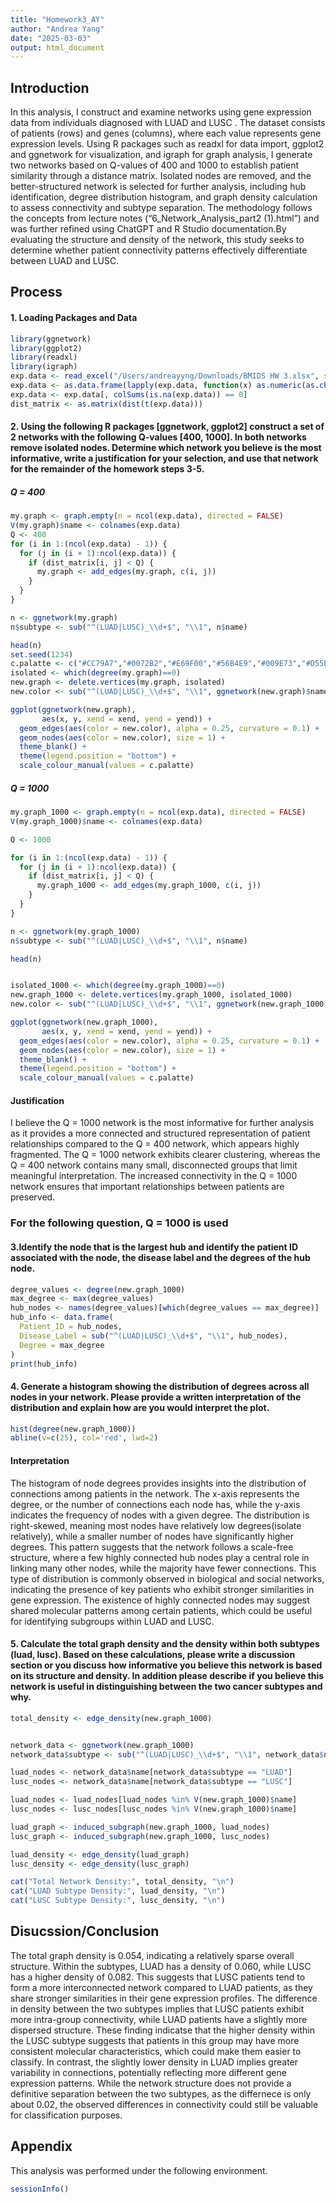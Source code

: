 ```yaml
---
title: "Homework3_AY"
author: "Andrea Yang"
date: "2025-03-03"
output: html_document
---
```


## Introduction

In this analysis, I construct and examine networks using gene expression data from individuals diagnosed with LUAD and LUSC . The dataset consists of patients (rows) and genes (columns), where each value represents gene expression levels. Using R packages such as readxl for data import, ggplot2 and ggnetwork for visualization, and igraph for graph analysis, I generate two networks based on Q-values of 400 and 1000 to establish patient similarity through a distance matrix. Isolated nodes are removed, and the better-structured network is selected for further analysis, including hub identification, degree distribution histogram, and graph density calculation to assess connectivity and subtype separation. The methodology follows the concepts from lecture notes ("6_Network_Analysis_part2 (1).html") and was further refined using ChatGPT and R Studio documentation.By evaluating the structure and density of the network, this study seeks to determine whether patient connectivity patterns effectively differentiate between LUAD and LUSC.

## Process

#### 1. Loading Packages and Data

```r
library(ggnetwork)
library(ggplot2)
library(readxl)
library(igraph)
exp.data <- read_excel("/Users/andreayyng/Downloads/BMIDS HW 3.xlsx", sheet = 1)
exp.data <- as.data.frame(lapply(exp.data, function(x) as.numeric(as.character(x))))
exp.data <- exp.data[, colSums(is.na(exp.data)) == 0]  
dist_matrix <- as.matrix(dist(t(exp.data)))
```

#### 2. Using the following R packages [ggnetwork, ggplot2] construct a set of 2 networks with the following Q-values [400, 1000]. In both networks remove isolated nodes. Determine which network you believe is the most informative, write a justification for your selection, and use that network for the remainder of the homework steps 3-5.

##### Q = 400

```r
my.graph <- graph.empty(n = ncol(exp.data), directed = FALSE)
V(my.graph)$name <- colnames(exp.data)
Q <- 400
for (i in 1:(ncol(exp.data) - 1)) {
  for (j in (i + 1):ncol(exp.data)) {
    if (dist_matrix[i, j] < Q) {
      my.graph <- add_edges(my.graph, c(i, j))
    }
  }
}

n <- ggnetwork(my.graph)
n$subtype <- sub("^(LUAD|LUSC)_\\d+$", "\\1", n$name)

head(n)
set.seed(1234)
c.palatte <- c("#CC79A7","#0072B2","#E69F00","#56B4E9","#009E73","#D55E00")
isolated <- which(degree(my.graph)==0)
new.graph <- delete.vertices(my.graph, isolated)
new.color <- sub("^(LUAD|LUSC)_\\d+$", "\\1", ggnetwork(new.graph)$name)

ggplot(ggnetwork(new.graph),
       aes(x, y, xend = xend, yend = yend)) +
  geom_edges(aes(color = new.color), alpha = 0.25, curvature = 0.1) +
  geom_nodes(aes(color = new.color), size = 1) +
  theme_blank() +
  theme(legend.position = "bottom") +
  scale_colour_manual(values = c.palatte)

```

##### Q = 1000

```r
my.graph_1000 <- graph.empty(n = ncol(exp.data), directed = FALSE)
V(my.graph_1000)$name <- colnames(exp.data)

Q <- 1000

for (i in 1:(ncol(exp.data) - 1)) {
  for (j in (i + 1):ncol(exp.data)) {
    if (dist_matrix[i, j] < Q) {
      my.graph_1000 <- add_edges(my.graph_1000, c(i, j))
    }
  }
}

n <- ggnetwork(my.graph_1000)
n$subtype <- sub("^(LUAD|LUSC)_\\d+$", "\\1", n$name)

head(n)


isolated_1000 <- which(degree(my.graph_1000)==0)
new.graph_1000 <- delete.vertices(my.graph_1000, isolated_1000)
new.color <- sub("^(LUAD|LUSC)_\\d+$", "\\1", ggnetwork(new.graph_1000)$name)

ggplot(ggnetwork(new.graph_1000),
       aes(x, y, xend = xend, yend = yend)) +
  geom_edges(aes(color = new.color), alpha = 0.25, curvature = 0.1) +
  geom_nodes(aes(color = new.color), size = 1) +
  theme_blank() +
  theme(legend.position = "bottom") +
  scale_colour_manual(values = c.palatte)
```

#### Justification

I believe the Q = 1000 network is the most informative for further analysis as it provides a more connected and structured representation of patient relationships compared to the Q = 400 network, which appears highly fragmented. The Q = 1000 network exhibits clearer clustering, whereas the Q = 400 network contains many small, disconnected groups that limit meaningful interpretation. The increased connectivity in the Q = 1000 network ensures that important relationships between patients are preserved.

### For the following question, Q = 1000 is used

#### 3.Identify the node that is the largest hub and identify the patient ID associated with the node, the disease label and the degrees of the hub node.

```r
degree_values <- degree(new.graph_1000)
max_degree <- max(degree_values)
hub_nodes <- names(degree_values)[which(degree_values == max_degree)]  
hub_info <- data.frame(
  Patient_ID = hub_nodes,
  Disease_Label = sub("^(LUAD|LUSC)_\\d+$", "\\1", hub_nodes),  
  Degree = max_degree
)
print(hub_info)
```

#### 4. Generate a histogram showing the distribution of degrees across all nodes in your network. Please provide a written interpretation of the distribution and explain how are you would interpret the plot.

```r
hist(degree(new.graph_1000))
abline(v=c(25), col='red', lwd=2)
```

#### Interpretation
The histogram of node degrees provides insights into the distribution of connections among patients in the network. The x-axis represents the degree, or the number of connections each node has, while the y-axis indicates the frequency of nodes with a given degree. The distribution is right-skewed, meaning most nodes have relatively low degrees(isolate relatively), while a smaller number of nodes have significantly higher degrees. This pattern suggests that the network follows a scale-free structure, where a few highly connected hub nodes play a central role in linking many other nodes, while the majority have fewer connections. This type of distribution is commonly observed in biological and social networks, indicating the presence of key patients who exhibit stronger similarities in gene expression. The existence of highly connected nodes may suggest shared molecular patterns among certain patients, which could be useful for identifying subgroups within LUAD and LUSC.


#### 5. Calculate the total graph density and the density within both subtypes (luad, lusc). Based on these calculations, please write a discussion section or you discuss how informative you believe this network is based on its structure and density. In addition please describe if you believe this network is useful in distinguishing between the two cancer subtypes and why.

```r

total_density <- edge_density(new.graph_1000)  


network_data <- ggnetwork(new.graph_1000)
network_data$subtype <- sub("^(LUAD|LUSC)_\\d+$", "\\1", network_data$name)

luad_nodes <- network_data$name[network_data$subtype == "LUAD"]
lusc_nodes <- network_data$name[network_data$subtype == "LUSC"]

luad_nodes <- luad_nodes[luad_nodes %in% V(new.graph_1000)$name]
lusc_nodes <- lusc_nodes[lusc_nodes %in% V(new.graph_1000)$name]

luad_graph <- induced_subgraph(new.graph_1000, luad_nodes)
lusc_graph <- induced_subgraph(new.graph_1000, lusc_nodes)

luad_density <- edge_density(luad_graph)
lusc_density <- edge_density(lusc_graph)

cat("Total Network Density:", total_density, "\n")
cat("LUAD Subtype Density:", luad_density, "\n")
cat("LUSC Subtype Density:", lusc_density, "\n")
```

## Disucssion/Conclusion
The total graph density is 0.054, indicating a relatively sparse overall structure. Within the subtypes, LUAD has a density of 0.060, while LUSC has a higher density of 0.082. This suggests that LUSC patients tend to form a more interconnected network compared to LUAD patients, as they share stronger similarities in their gene expression profiles. The difference in density between the two subtypes implies that LUSC patients exhibit more intra-group connectivity, while LUAD patients have a slightly more dispersed structure. These finding indicatse that the higher density within the LUSC subtype suggests that patients in this group may have more consistent molecular characteristics, which could make them easier to classify. In contrast, the slightly lower density in LUAD implies greater variability in connections, potentially reflecting more different gene expression patterns. While the network structure does not provide a definitive separation between the two subtypes, as the differnece is only about 0.02, the observed differences in connectivity could still be valuable for classification purposes. 

## Appendix

This analysis was performed under the following environment.

```r
sessionInfo()
```
